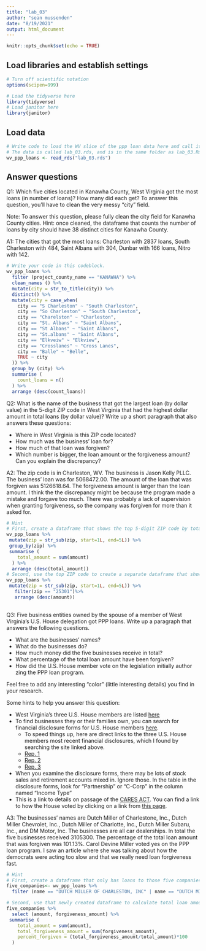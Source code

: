 ```yaml
---
title: "lab_03"
author: "sean mussenden"
date: "8/19/2021"
output: html_document
---
```


```r
knitr::opts_chunk$set(echo = TRUE)
```

## Load libraries and establish settings
```r
# Turn off scientific notation
options(scipen=999)

# Load the tidyverse here
library(tidyverse)
# Load janitor here
library(janitor)
```

## Load data
```r
# Write code to load the WV slice of the ppp loan data here and call it wv_ppp_loans.
# The data is called lab_03.rds, and is in the same folder as lab_03.Rmd (this data notebook)
wv_ppp_loans <- read_rds("lab_03.rds")

```

## Answer questions

Q1: Which five cities located in Kanawha County, West Virginia got the most loans (in number of loans)? How many did each get? To answer this question, you'll have to clean the very messy "city" field.

Note: To answer this question, please fully clean the city field for Kanawha County cities. Hint: once cleaned, the dataframe that counts the number of loans by city should have 38 distinct cities for Kanawha County.

A1: The cities that got the most loans: Charleston with 2837 loans, South Charleston with 484, Saint Albans with 304, Dunbar with 166 loans, Nitro with 142.
```r
# Write your code in this codeblock.
wv_ppp_loans %>%
  filter (project_county_name == "KANAWHA") %>%
  clean_names () %>%
  mutate(city = str_to_title(city)) %>%
  distinct() %>%
  mutate(city = case_when(
    city == "S Charleston" ~ "South Charleston",
    city == "So Charleston" ~ "South Charleston",
    city == "Charelston" ~ "Charleston",
    city == "St. Albans" ~ "Saint Albans",
    city == "St Albans" ~ "Saint Albans",
    city == "St.albans" ~ "Saint Albans",
    city == "Elkveiw" ~ "Elkview",
    city == "Crosslanes" ~ "Cross Lanes",
    city == "Balle" ~ "Belle",
    TRUE ~ city
  )) %>%
  group_by (city) %>%
  summarise (
    count_loans = n()
  ) %>% 
  arrange (desc(count_loans))
```

Q2: What is the name of the business that got the largest loan (by dollar value) in the 5-digit ZIP code in West Virginia that had the highest dollar amount in total loans (by dollar value)? Write up a short paragraph that also answers these questions:

* Where in West Virginia is this ZIP code located?
* How much was the business' loan for?
* How much of that loan was forgiven?
* Which number is bigger, the loan amount or the forgiveness amount? Can you explain the discrepancy?

A2: 
The zip code is in Charleston, WV. The business is Jason Kelly PLLC. The business' loan was for 5068472.00. The amount of the loan that was forgiven was 5126618.64. The forgiveness amount is larger than the loan amount. I think the the discrepancy might be because the program made a mistake and forgave too much. There was probably a lack of supervision when granting forgiveness, so the company was forgiven for more than it asked for. 	

```r
# Hint
# First, create a dataframe that shows the top 5-digit ZIP code by total dollar amount
wv_ppp_loans %>%
 mutate(zip = str_sub(zip, start=1L, end=5L)) %>%
 group_by(zip) %>%
 summarise (
    total_amount = sum(amount)
  ) %>% 
  arrange (desc(total_amount))
# Second, use the top ZIP code to create a separate dataframe that shows the business with the biggest loan in that ZIP code.
wv_ppp_loans %>%
 mutate(zip = str_sub(zip, start=1L, end=5L)) %>%
   filter(zip == "25301")%>%
   arrange (desc(amount))
  
```


Q3: Five business entities owned by the spouse of a member of West Virginia's U.S. House delegation got PPP loans. Write up a paragraph that answers the following questions.   

  * What are the businesses' names?
  * What do the businesses do?
  * How much money did the five businesses receive in total?
  * What percentage of the total loan amount have been forgiven?
  * How did the U.S. House member vote on the legislation initially author zing the PPP loan program.

Feel free to add any interesting "color" (little interesting details) you find in your research.  

Some hints to help you answer this question:

* West Virginia's three U.S. House members are listed [here](https://www.govtrack.us/congress/members/WV#representatives)
* To find businesses they or their families own, you can search for financial disclosure forms for U.S. House members [here](https://disclosures-clerk.house.gov/PublicDisclosure/FinancialDisclosure#Search).
  * To speed things up, here are direct links to the three U.S. House members most recent financial disclosures, which I found by searching the site linked above.
  * [Rep. 1](https://disclosures-clerk.house.gov/public_disc/financial-pdfs/2020/10042042.pdf)
  * [Rep. 2](https://disclosures-clerk.house.gov/public_disc/financial-pdfs/2020/10040330.pdf)
  * [Rep. 3](https://disclosures-clerk.house.gov/public_disc/financial-pdfs/2020/10042734.pdf)
* When you examine the disclosure forms, there may be lots of stock sales and retirement accounts mixed in.  Ignore those. In the table in the disclosure forms, look for "Partnership" or "C-Corp" in the column named "Income Type"
* This is a link to details on passage of the [CARES ACT](https://www.congress.gov/bill/116th-congress/house-bill/748). You can find a link to how the House voted by clicking on a link from [this page](https://www.congress.gov/bill/116th-congress/house-bill/748/actions).

A3:
The businesses' names are Dutch Miller of Charlestone, Inc., Dutch Miller Chevrolet, Inc., Dutch Miller of Charlotte, Inc., Dutch Miller Subaru, Inc., and DM Motor, Inc. The businesses are all car dealerships. In total the five businesses received 3105300. The percentage of the total loan amount that was forgiven was 101.13%. Carol Devine Miller voted yes on the PPP loan program. I saw an article where she was talking about how the democrats were acting too slow and that we really need loan forgiveness fast.  

```r
# Hint
# First, create a dataframe that only has loans to those five companies
five_companies<- wv_ppp_loans %>%
  filter (name == "DUTCH MILLER OF CHARLESTON, INC" | name == "DUTCH MILLER CHEVROLET, INC." | name == "DUTCH MILLER OF CHARLOTTE, INC" | name == "DUTCH MILLER SUBARU, INC" | name == "DM MOTOR, INC")

# Second, use that newly created dataframe to calculate total loan amount and percentage forgiven for those companies
five_companies %>%
  select (amount, forgiveness_amount) %>%
 summarise (
    total_amount = sum(amount),
    total_forgiveness_amount = sum(forgiveness_amount),
    percent_forgiven = (total_forgiveness_amount/total_amount)*100
  )
    
```
